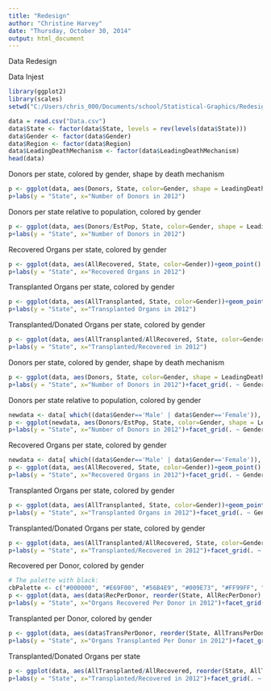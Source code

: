 ```yaml
---
title: "Redesign"
author: "Christine Harvey"
date: "Thursday, October 30, 2014"
output: html_document
---
```


Data Redesign

Data Injest

```r
library(ggplot2)
library(scales)
setwd("C:/Users/chris_000/Documents/school/Statistical-Graphics/Redesign")

data = read.csv("Data.csv")
data$State <- factor(data$State, levels = rev(levels(data$State)))
data$Gender <- factor(data$Gender)
data$Region <- factor(data$Region)
data$LeadingDeathMechanism <- factor(data$LeadingDeathMechanism)
head(data)

```

Donors per state, colored by gender, shape by death mechanism

```r
p <- ggplot(data, aes(Donors, State, color=Gender, shape = LeadingDeathMechanism))+geom_point()
p+labs(y = "State", x="Number of Donors in 2012")
```

Donors per state relative to population, colored by gender

```r
p <- ggplot(data, aes(Donors/EstPop, State, color=Gender, shape = LeadingDeathMechanism))+geom_point()
p+labs(y = "State", x="Number of Donors in 2012")
```

Recovered Organs per state, colored by gender

```r
p <- ggplot(data, aes(AllRecovered, State, color=Gender))+geom_point()
p+labs(y = "State", x="Recovered Organs in 2012")
```

Transplanted Organs per state, colored by gender

```r
p <- ggplot(data, aes(AllTransplanted, State, color=Gender))+geom_point()
p+labs(y = "State", x="Transplanted Organs in 2012")
```

Transplanted/Donated Organs per state, colored by gender

```r
p <- ggplot(data, aes(AllTransplanted/AllRecovered, State, color=Gender))+geom_point()
p+labs(y = "State", x="Transplanted/Recovered in 2012")
```

Donors per state, colored by gender, shape by death mechanism

```r
p <- ggplot(data, aes(Donors, State, color=Gender, shape = LeadingDeathMechanism))+geom_point()
p+labs(y = "State", x="Number of Donors in 2012")+facet_grid(. ~ Gender, scales = "free")
```

Donors per state relative to population, colored by gender

```r
newdata <- data[ which((data$Gender=='Male' | data$Gender=='Female')), ]
p <- ggplot(newdata, aes(Donors/EstPop, State, color=Gender, shape = LeadingDeathMechanism))+geom_point()
p+labs(y = "State", x="Number of Donors in 2012")+facet_grid(. ~ Gender, scales = "free")
```

Recovered Organs per state, colored by gender

```r
newdata <- data[ which((data$Gender=='Male' | data$Gender=='Female')), ]
p <- ggplot(data, aes(AllRecovered, State, color=Gender))+geom_point()
p+labs(y = "State", x="Recovered Organs in 2012")+facet_grid(. ~ Gender, scales = "free")
```

Transplanted Organs per state, colored by gender

```r
p <- ggplot(data, aes(AllTransplanted, State, color=Gender))+geom_point()
p+labs(y = "State", x="Transplanted Organs in 2012")+facet_grid(. ~ Gender, scales = "free")
```

Transplanted/Donated Organs per state, colored by gender

```r
p <- ggplot(data, aes(AllTransplanted/AllRecovered, State, color=Gender))+geom_point()
p+labs(y = "State", x="Transplanted/Recovered in 2012")+facet_grid(. ~ Gender, scales = "free")
```

Recovered per Donor, colored by gender

```r
# The palette with black:
cbPalette <- c("#000000", "#E69F00", "#56B4E9", "#009E73", "#FF99FF", "#0072B2", "#D55E00", "#CC79A7")
p <- ggplot(data, aes(data$RecPerDonor, reorder(State, AllRecPerDonor), color=Region, shape=LeadingDeathMechanism))+geom_point(size=3.5)
p+labs(y = "State", x="Organs Recovered Per Donor in 2012")+facet_grid(. ~ Gender)+ theme(title = element_text(size=16, face="bold"),strip.text.x = element_text(size=14, face="bold"), strip.text.y = element_text(size=12), axis.title.x = element_text(face="bold", size=14), axis.text.x  = element_text(vjust=0.5, size=12), axis.title.y = element_text(face="bold", size=14), axis.text.y  = element_text(size=14), legend.text = element_text( size=14), legend.title = element_text( size=14))+scale_colour_manual(values=cbPalette)
```

Transplanted per Donor, colored by gender

```r
p <- ggplot(data, aes(data$TransPerDonor, reorder(State, AllTransPerDonor), color=Region, shape=LeadingDeathMechanism))+geom_point(size = 3.5)
p+labs(y = "State", x="Organs Transplanted Per Donor in 2012")+facet_grid(. ~ Gender) + theme(title = element_text(size=16, face="bold"),strip.text.x = element_text(size=14, face="bold"), strip.text.y = element_text(size=12), axis.title.x = element_text(face="bold", size=14), axis.text.x  = element_text(vjust=0.5, size=12), axis.title.y = element_text(face="bold", size=14), axis.text.y  = element_text(size=14), legend.text = element_text( size=14), legend.title = element_text( size=14))+scale_colour_manual(values=cbPalette)

```


Transplanted/Donated Organs per state

```r
p <- ggplot(data, aes(AllTransplanted/AllRecovered, reorder(State, AllTransPerRecover), color=Region, shape=LeadingDeathMechanism))+geom_point(size = 3.5)
p+labs(y = "State", x="Transplanted/Recovered in 2012")+facet_grid(. ~ Gender) + theme(title = element_text(size=16, face="bold"),strip.text.x = element_text(size=14, face="bold"), strip.text.y = element_text(size=12), axis.title.x = element_text(face="bold", size=14), axis.text.x  = element_text(vjust=0.5, size=12), axis.title.y = element_text(face="bold", size=14), axis.text.y  = element_text(size=14), legend.text = element_text( size=14), legend.title = element_text( size=14))+scale_colour_manual(values=cbPalette)
```